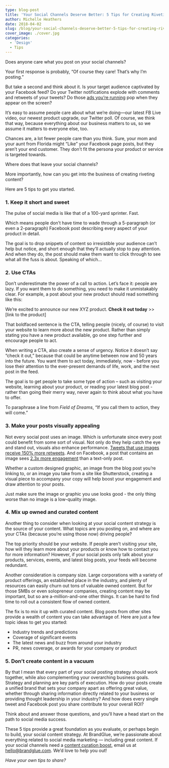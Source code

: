 ```yaml
---
type: blog-post
title: 'Your Social Channels Deserve Better: 5 Tips for Creating Riveting Content'
author: Michelle Heathers
date: 2018-04-02
slug: /blog/your-social-channels-deserve-better-5-tips-for-creating-riveting-content
cover_image: ./cover.jpg
categories:
  - 'Design'
  - Tips
---
```


Does anyone care what you post on your social channels?

Your first response is probably, “Of course they care! That’s why I’m posting.”

But take a second and think about it. Is your target audience captivated by your Facebook feed? Do your Twitter notifications explode with comments and retweets of your tweets? Do those [ads you’re running][1] pop when they appear on the screen?

It’s easy to assume people care about what we’re doing—our latest FB Live video, our newest product upgrade, our Twitter poll. Of course, we think that way, because everything about our business matters to us, so we assume it matters to everyone else, too.

Chances are, a lot fewer people care than you think. Sure, your mom and your aunt from Florida might “Like” your Facebook page posts, but they aren’t your end customer. They don’t fit the persona your product or service is targeted towards.

Where does that leave your social channels?

More importantly, how can you get into the business of creating riveting content?

Here are 5 tips to get you started.

### 1. Keep it short and sweet

The pulse of social media is like that of a 100-yard sprinter. Fast.

Which means people don’t have time to wade through a 5-paragraph (or even a 2-paragraph) Facebook post describing every aspect of your product in detail.

The goal is to drop snippets of content so irresistible your audience can’t help but notice, and short enough that they’ll actually stop to pay attention. And when they do, the post should make them want to click through to see what all the fuss is about. Speaking of which…

### 2. Use CTAs

Don’t underestimate the power of a call to action. Let’s face it: people are lazy. If you want them to do something, you need to make it unmistakably clear. For example, a post about your new product should read something like this:

We’re excited to announce our new XYZ product. **Check it out today** >> [link to the product]

That boldfaced sentence is the CTA, telling people (nicely, of course) to visit your website to learn more about the new product. Rather than simply stating you have a new product available, go one step further and encourage people to act.

When writing a CTA, also create a sense of urgency. Notice it doesn’t say “check it out,” because that could be anytime between now and 50 years into the future. You want them to act today, immediately, now - before you lose their attention to the ever-present demands of life, work, and the next post in the feed.

The goal is to get people to take some type of action – such as visiting your website, learning about your product, or reading your latest blog post - rather than going their merry way, never again to think about what you have to offer.

To paraphrase a line from _Field of Dreams_, “If you call them to action, they will come.”

### 3. Make your posts visually appealing

Not every social post uses an image. Which is unfortunate since every post could benefit from some sort of visual. Not only do they help catch the eye and stand out, visuals also enhance performance. [Tweets that use images receive 150% more retweets][2]. And on Facebook, a post that contains an image sees [2.3x more engagement][3] than a text-only post.

Whether a custom designed graphic, an image from the blog post you’re linking to, or an image you take from a site like Shutterstock, creating a visual piece to accompany your copy will help boost your engagement and draw attention to your posts.

Just make sure the image or graphic you use looks good - the only thing worse than no image is a low-quality image.

### 4. Mix up owned and curated content

Another thing to consider when looking at your social content strategy is the source of your content. What topics are you posting on, and where are your CTAs (because you’re using those now) driving people?

The top priority should be your website. If people aren’t visiting your site, how will they learn more about your products or know how to contact you for more information? However, if your social posts only talk about your products, services, events, and latest blog posts, your feeds will become redundant.

Another consideration is company size. Large corporations with a variety of product offerings, an established place in the industry, and plenty of resources can easily churn out tons of valuable owned content. But for those SMBs or even solopreneur companies, creating content may be important, but so are a-million-and-one other things. It can be hard to find time to roll out a consistent flow of owned content.

The fix is to mix it up with curated content. Blog posts from other sites provide a wealth of content you can take advantage of. Here are just a few topic ideas to get you started:

- Industry trends and predictions
- Coverage of significant events
- The latest news and buzz from around your industry
- PR, news coverage, or awards for your company or product

### 5. Don’t create content in a vacuum

By that I mean that every part of your social posting strategy should work together, while also complementing your overarching business goals. Strategy and planning are key parts of execution. How do your posts create a unified brand that sets your company apart as offering great value, whether through sharing information directly related to your business or providing thought leadership in your industry? And how does every single tweet and Facebook post you share contribute to your overall ROI?

Think about and answer those questions, and you’ll have a head start on the path to social media success.

These 5 tips provide a great foundation as you evaluate, or perhaps begin to build, your social content strategy. At BrandGlue, we’re passionate about everything related to social media marketing — including great content. If your social channels need a [content curation boost][4], email us at <hello@brandglue.com>. We’d love to help you out!

_Have your own tips to share?_

[1]: /blog/social-media-tips/5-design-must-haves-before-creating-your-social-ad
[2]: https://blog.bufferapp.com/the-power-of-twitters-new-expanded-images-and-how-to-make-the-most-of-it
[3]: http://buzzsumo.com/blog/how-to-massively-boost-your-blog-traffic-with-these-5-awesome-image-stats/
[4]: /#services-bg

